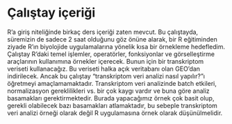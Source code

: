 #  Çalıştay içeriği

R'a giriş niteliğinde birkaç ders içeriği zaten mevcut. Bu çalıştayda, süremizin de sadece 2 saat olduğunu göz önüne alarak, bir R eğitiminden ziyade R'ın biyolojide uygulamalarına yönelik kısa bir örnekleme hedefledim. Çalıştay R'daki temel işlemler, operatörler, fonksiyonlar ve görselleştirme araçlarının kullanımına örnekler içerecek. Bunun için bir transkriptom veriseti kullanacağız. Bu veriseti halka açık veritabanı olan GEO'dan indirilecek. Ancak bu çalıştay "transkriptom veri analizi nasıl yapılır?"ı öğretmeyi amaçlamamaktadır. Transkriptom veri analizinde batch etkileri, normalizasyon gereklilikleri vs. bir çok kaygı vardır ve buna göre analiz basamakları gerektirmektedir. Burada yapacağımız örnek çok basit olup, gerekli olabilecek bazı basamakları atlamaktadır, bu sebeple transkriptom veri analizi örneği olarak değil R uygulamasına örnek olarak düşünülmelidir. 
